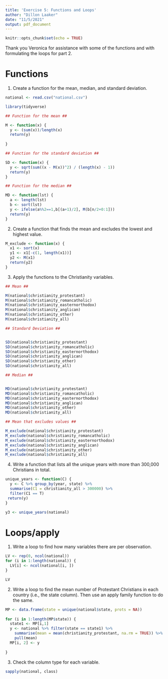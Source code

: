 ```yaml
---
title: 'Exercise 5: Functions and Loops'
author: "Dillon Laaker"
date: "11/5/2021"
output: pdf_document
---
```


```r
knitr::opts_chunk$set(echo = TRUE)
```

Thank you Veronica for assistance with some of the functions and with formulating the loops for part 2.

# Functions

1. Create a function for the mean, median, and standard deviation.


```r

national <- read.csv("national.csv")

library(tidyverse)

## Function for the mean ##

M <- function(x) {
  y <- (sum(x))/length(x)
  return(y)
  
}

## Function for the standard deviation ##

SD <- function(x) {
  y <- sqrt(sum((x - M(x))^2) / (length(x) - 1))
  return(y)
}

## Function for the median ## 

MD <- function(lst) {
  a <- length(lst)
  b <- sort(lst)
  y <- ifelse(a%%2==1,b[(a+1)/2], M(b[n/2+0:1]))
  return(y)
}

```

2. Create a function that finds the mean and excludes the lowest and highest value.


```r
M_exclude <- function(x) {
  x1 <- sort(x)
  y1 <- x1[-c(1, length(x1))]
  y2 <- M(x1)
  return(y2)
}

```

3. Apply the functions to the Christianity variables.


```r
## Mean ##

M(national$christianity_protestant) 
M(national$christianity_romancatholic)
M(national$christianity_easternorthodox)
M(national$christianity_anglican)
M(national$christianity_other)
M(national$christianity_all)

## Standard Deviation ##


SD(national$christianity_protestant) 
SD(national$christianity_romancatholic)
SD(national$christianity_easternorthodox)
SD(national$christianity_anglican)
SD(national$christianity_other)
SD(national$christianity_all)

## Median ## 


MD(national$christianity_protestant) 
MD(national$christianity_romancatholic)
MD(national$christianity_easternorthodox)
MD(national$christianity_anglican)
MD(national$christianity_other)
MD(national$christianity_all)

## Mean that excludes values ##

M_exclude(national$christianity_protestant) 
M_exclude(national$christianity_romancatholic)
M_exclude(national$christianity_easternorthodox)
M_exclude(national$christianity_anglican)
M_exclude(national$christianity_other)
M_exclude(national$christianity_all)


```

4. Write a function that lists all the unique years with more than 300,000 Christians in total.


```r

unique_years <- function(C) {
  y <- C %>% group_by(year, state) %>%
  summarise(C1 = christianity_all > 300000) %>%
  filter(C1 == T)
 return(y)  
}

y3 <- unique_years(national)

```

# Loops/apply

1. Write a loop to find how many variables there are per observation.

```r

LV <- rep(0, ncol(national))
for (i in 1:length(national)) {
  LV[i] <- ncol(national[i, ])
}

LV
```

2. Write a loop to find the mean number of Protestant Christians in each country (i.e., the state column). Then use an apply family function to do the same.


```r

MP <- data.frame(state = unique(national$state, prots = NA))
                 
for (i in 1:length(MP$state)) {
  state1 <- MP[i,1]
  y <- national %>% filter(state == state1) %>%
    summarise(mean = mean(christianity_protestant, na.rm = TRUE)) %>%
    pull(mean)
  MP[i, 2] <- y
  
}
```

3. Check the column type for each variable.

```r

sapply(national, class)

```
